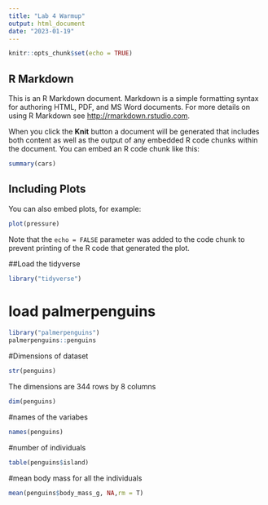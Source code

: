 ```yaml
---
title: "Lab 4 Warmup"
output: html_document
date: "2023-01-19"
---
```


```r
knitr::opts_chunk$set(echo = TRUE)
```

## R Markdown

This is an R Markdown document. Markdown is a simple formatting syntax for authoring HTML, PDF, and MS Word documents. For more details on using R Markdown see <http://rmarkdown.rstudio.com>.

When you click the **Knit** button a document will be generated that includes both content as well as the output of any embedded R code chunks within the document. You can embed an R code chunk like this:

```r
summary(cars)
```

## Including Plots

You can also embed plots, for example:

```r
plot(pressure)
```

Note that the `echo = FALSE` parameter was added to the code chunk to prevent printing of the R code that generated the plot.


##Load the tidyverse 
```r
library("tidyverse")
```

# load palmerpenguins

```r
library("palmerpenguins")
palmerpenguins::penguins
```
#Dimensions of dataset 
```r
str(penguins)
```
The dimensions are 344 rows by 8 columns 

```r
dim(penguins)
```


#names of the variabes 

```r
names(penguins)
```

#number of individuals 

```r
table(penguins$island)
```

#mean body mass for all the individuals 

```r
mean(penguins$body_mass_g, NA,rm = T)
```


